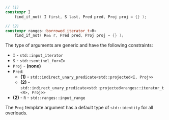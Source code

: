 ```cpp
// (1)
constexpr I
    find_if_not( I first, S last, Pred pred, Proj proj = {} );

// (2)
constexpr ranges::borrowed_iterator_t<R>
    find_if_not( R&& r, Pred pred, Proj proj = {} );
```

The type of arguments are generic and have the following constraints:
- `I` - `std::input_iterator`
- `S` - `std::sentinel_for<I>`
- `Proj` - **(none)**
- `Pred`:
  - **(1)** - `std::indirect_unary_predicate<std::projected<I, Proj>>`
  - **(2)** - `std::indirect_unary_predicate<std::projected<ranges::iterator_t<R>, Proj>>`
- **(2)** - `R` - `std::ranges::input_range`

The `Proj` template argument has a default type of `std::identity` for all overloads.
